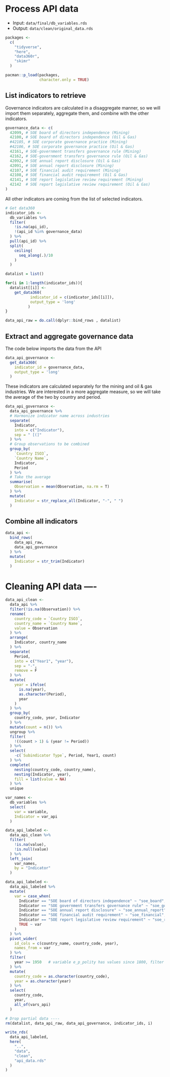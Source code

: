 # Process API data

- Input: `data/final/db_variables.rds`
- Output: `data/clean/original_data.rds`
 
 
```r
packages <- 
  c(
    "tidyverse",
    "here",
    "data360r",
    "skimr"
  )

pacman::p_load(packages,
               character.only = TRUE)
```

## List indicators to retrieve

Governance indicators are calculated in a disaggregate manner, so we will import them separately, aggregate them, and combine with the other indicators.

```r
governance_data <- c(
  42099, # SOE board of directors independence (Mining)
  42100, # SOE board of directors independence (Oil & Gas)
  #42105, # SOE corporate governance practice (Mining)
  #42106, # SOE corporate governance practice (Oil & Gas)
  42161, # SOE-government transfers governance rule (Mining)
  42162, # SOE-government transfers governance rule (Oil & Gas)
  42092, # SOE annual report disclosure (Oil & Gas)
  42091, # SOE annual report disclosure (Mining)
  42107, # SOE financial audit requirement (Mining)
  42108, # SOE financial audit requirement (Oil & Gas)
  42141, # SOE report legislative review requirement (Mining)
  42142  # SOE report legislative review requirement (Oil & Gas)
)
```

All other indicators are coming from the list of selected indicators.

```r
# Get data360
indicator_ids <-
  db_variables %>%
  filter(
    !is.na(api_id),
    !(api_id %in% governance_data)
  ) %>%
  pull(api_id) %>%
  split(
    ceiling(
      seq_along(.)/10
    )
  )
```

```r

datalist = list()

for(i in 1:length(indicator_ids)){
  datalist[[i]] <- 
    get_data360(
           indicator_id = c(indicator_ids[[i]]),
           output_type = 'long'
          )
}

data_api_raw = do.call(dplyr::bind_rows , datalist)
```


## Extract and aggregate governance data

The code below imports the data from the API

```r
data_api_governance <- 
  get_data360(
    indicator_id = governance_data,
    output_type = 'long'
  )
```

These indicators are calculated separately for the mining and oil & gas industries. We are interested in a more aggregate measure, so we will take the average of the two by country and period.

```r
data_api_governance <- 
  data_api_governance %>%
  # Harmonize indicator name across industries
  separate(
    Indicator,
    into = c("Indicator"),
    sep = " [(]"
  ) %>%
  # Group observations to be combined
  group_by(
    `Country ISO3`,
    `Country Name`,
    Indicator,
    Period
  ) %>%
  # Take the average
  summarise(
    Observation = mean(Observation, na.rm = T)
  ) %>%
  mutate(
    Indicator = str_replace_all(Indicator, "-", " ")
  )
```

## Combine all indicators

```r
data_api <-
  bind_rows(
    data_api_raw,
    data_api_governance
  ) %>%
  mutate(
    Indicator = str_trim(Indicator)
  )
```

# Cleaning API data ----
```r
data_api_clean <- 
  data_api %>%
  filter(!is.na(Observation)) %>%
  rename(
    country_code = `Country ISO3`,
    country_name = `Country Name`,
    value = Observation
  ) %>%
  arrange(
    Indicator, country_name
  ) %>%
  separate(
    Period,
    into = c("Year1", "year"),
    sep = "-", 
    remove = F
  ) %>%
  mutate(
    year = ifelse(
      is.na(year),
      as.character(Period),
      year
    )
  ) %>%
  group_by(
    country_code, year, Indicator
  ) %>%
  mutate(count = n()) %>%
  ungroup %>%
  filter(
    !((count > 1) & (year != Period))
  ) %>%
  select(
    -c(`Subindicator Type`, Period, Year1, count)
  ) %>%
  complete(
    nesting(country_code, country_name),
    nesting(Indicator, year),
    fill = list(value = NA)
  ) %>%
  unique

var_names <-
  db_variables %>%
  select(
    var = variable,
    Indicator = var_api
  )

data_api_labeled <-
  data_api_clean %>%
  filter(
    !is.na(value),
    !is.null(value)
  ) %>% 
  left_join(
    var_names,
    by = "Indicator"
  ) 

data_api_labeled <-
  data_api_labeled %>%
  mutate(
    var = case_when(
      Indicator == "SOE board of directors independence" ~ "soe_board",
      Indicator == "SOE government transfers governance rule" ~ "soe_government",
      Indicator == "SOE annual report disclosure" ~ "soe_annual_report",
      Indicator == "SOE financial audit requirement" ~ "soe_financial",
      Indicator == "SOE report legislative review requirement" ~ "soe_report_legislative",
      TRUE ~ var
    )
  ) %>%
  pivot_wider(
    id_cols = c(country_name, country_code, year),
    names_from = var
  ) %>%
  filter(
    year >= 1950   # variable e_p_polity has values since 1800, filter to reduce # of rows
  ) %>%
  mutate(
    country_code = as.character(country_code),
    year = as.character(year)
  ) %>%
  select(
    country_code,
    year,
    all_of(vars_api)
  )

# Drop partial data ----
rm(datalist, data_api_raw, data_api_governance, indicator_ids, i)

write_rds(
  data_api_labeled,
  here(
    "..",
    "data",
    "clean",
    "api_data.rds"
  )
)

```
